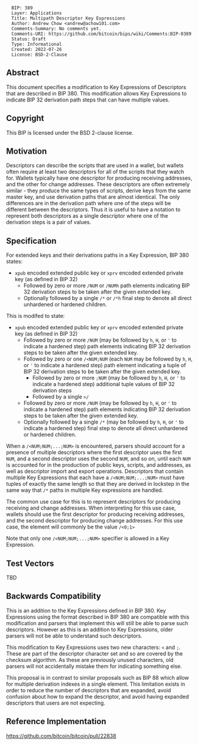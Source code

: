 <pre>
  BIP: 389
  Layer: Applications
  Title: Multipath Descriptor Key Expressions
  Author: Andrew Chow <andrew@achow101.com>
  Comments-Summary: No comments yet.
  Comments-URI: https://github.com/bitcoin/bips/wiki/Comments:BIP-0389
  Status: Draft
  Type: Informational
  Created: 2022-07-26
  License: BSD-2-Clause
</pre>

==Abstract==

This document specifies a modification to Key Expressions of Descriptors that are described in BIP 380.
This modification allows Key Expressions to indicate BIP 32 derivation path steps that can have multiple values.

==Copyright==

This BIP is licensed under the BSD 2-clause license.

==Motivation==

Descriptors can describe the scripts that are used in a wallet, but wallets often require at least two descriptors for all of the scripts that they watch for.
Wallets typically have one descriptor for producing receiving addresses, and the other for change addresses.
These descriptors are often extremely similar - they produce the same types of scripts, derive keys from the same master key, and use derivation paths that are almost identical.
The only differences are in the derivation path where one of the steps will be different between the descriptors.
Thus it is useful to have a notation to represent both descriptors as a single descriptor where one of the derivation steps is a pair of values.

==Specification==

For extended keys and their derivations paths in a Key Expression, BIP 380 states:

* <tt>xpub</tt> encoded extended public key or <tt>xprv</tt> encoded extended private key (as defined in BIP 32)
** Followed by zero or more <tt>/NUM</tt> or <tt>/NUMh</tt> path elements indicating BIP 32 derivation steps to be taken after the given extended key.
** Optionally followed by a single <tt>/*</tt> or <tt>/*h</tt> final step to denote all direct unhardened or hardened children.

This is modifed to state:

* <tt>xpub</tt> encoded extended public key or <tt>xprv</tt> encoded extended private key (as defined in BIP 32)
** Followed by zero or more <tt>/NUM</tt> (may be followed by <tt>h</tt>, <tt>H</tt>, or <tt>'</tt> to indicate a hardened step) path elements indicating BIP 32 derivation steps to be taken after the given extended key.
** Followed by zero or one <tt>/<NUM;NUM</tt> (each <tt>NUM</tt> may be followed by <tt>h</tt>, <tt>H</tt>, or <tt>'</tt> to indicate a hardened step) path element indicating a tuple of BIP 32 derivation steps to be taken after the given extended key.
*** Followed by zero or more <tt>;NUM</tt> (may be followed by <tt>h</tt>, <tt>H</tt>, or <tt>'</tt> to indicate a hardened step) additional tuple values of BIP 32 derivation steps
*** Followed by a single <tt>>/</tt>
** Followed by zero or more <tt>/NUM</tt> (may be followed by <tt>h</tt>, <tt>H</tt>, or <tt>'</tt> to indicate a hardened step) path elements indicating BIP 32 derivation steps to be taken after the given extended key.
** Optionally followed by a single <tt>/*</tt> (may be followed by <tt>h</tt>, <tt>H</tt>, or <tt>'</tt> to indicate a hardened step) final step to denote all direct unhardened or hardened children.

When a <tt>/<NUM;NUM;...;NUM></tt> is encountered, parsers should account for a presence of multiple descriptors where the first descriptor uses the first <tt>NUM</tt>, and a second descriptor uses the second <tt>NUM</tt>, and so on, until each <tt>NUM</tt> is accounted for in the production of public keys, scripts, and addresses, as well as descriptor import and export operations.
Descriptors that contain multiple Key Expressions that each have a <tt>/<NUM;NUM;...;NUM></tt> must have tuples of exactly the same length so that they are derived in lockstep in the same way that <tt>/*</tt> paths in multiple Key expressions are handled.

The common use case for this is to represent descriptors for producing receiving and change addresses.
When interpreting for this use case, wallets should use the first descriptor for producing receiving addresses, and the second descriptor for producing change addresses.
For this use case, the element will commonly be the value <tt>/<0;1></tt>

Note that only one <tt>/<NUM;NUM;...;NUM></tt> specifier is allowed in a Key Expression.

==Test Vectors==

TBD

==Backwards Compatibility==

This is an addition to the Key Expressions defined in BIP 380.
Key Expressions using the format described in BIP 380 are compatible with this modification and parsers that implement this will still be able to parse such descriptors.
However as this is an addition to Key Expressions, older parsers will not be able to understand such descriptors.

This modification to Key Expressions uses two new characters: <tt><</tt> and <tt>;</tt>.
These are part of the descriptor character set and so are covered by the checksum algorithm.
As these are previously unused characters, old parsers will not accidentally mistake them for indicating something else.

This proposal is in contrast to similar proposals such as BIP 88 which allow for multiple derivation indexes in a single element.
This limitation exists in order to reduce the number of descriptors that are expanded, avoid confusion about how to expand the descriptor, and avoid having expanded descriptors that users are not expecting.

==Reference Implementation==

https://github.com/bitcoin/bitcoin/pull/22838
